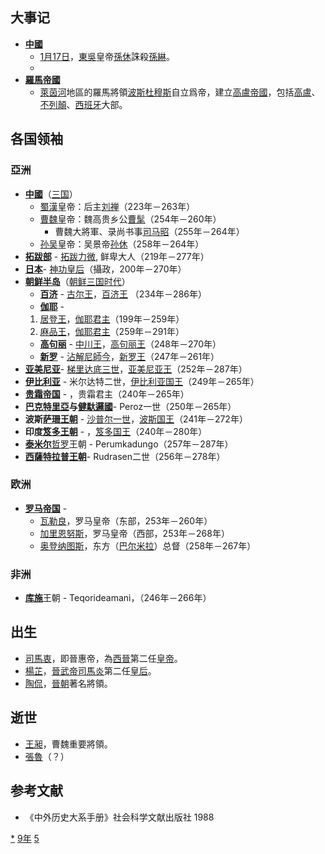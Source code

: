 {{yearTOC|259|曹魏'''[[甘露_(曹髦)|甘露]]四年'''；蜀汉'''[[景耀|景耀]]二年'''；东吴'''[[永安_(孫休)|永安]]二年'''}}

== 大事记 ==
*'''[[中國|中國]]'''
**[[1月17日|1月17日]]，[[孫吳|東吳]]皇帝[[孫休|孫休]]誅殺[[孫綝|孫綝]]。
**
*'''[[羅馬帝國|羅馬帝國]]'''
**[[萊茵河|萊茵河]]地區的羅馬將領[[波斯杜穆斯|波斯杜穆斯]]自立爲帝，建立[[高盧帝國|高盧帝國]]，包括[[高盧|高盧]]、[[不列顛|不列顛]]、[[西班牙|西班牙]]大部。
== 各国领袖 ==
=== 亞洲 ===
*'''[[中國|中國]]'''（[[三国|三国]]）
**[[蜀漢|蜀漢]]皇帝：后主[[刘禅|刘禅]]（223年－263年）
**[[曹魏|曹魏]]皇帝：魏高贵乡公[[曹髦|曹髦]]（254年－260年）
***曹魏大將軍、录尚书事[[司马昭|司马昭]]（255年－264年）
**[[孙吴|孙吴]]皇帝：吴景帝[[孙休|孙休]]（258年－264年）
*'''[[拓跋部|拓跋部]]''' - [[拓跋力微|拓跋力微]], 鲜卑大人（219年－277年）
*'''[[日本|日本]]'''- [[神功皇后|神功皇后]]（攝政，200年－270年）
*'''[[朝鲜半岛|朝鲜半岛]]'''（[[朝鲜三国时代|朝鲜三国时代]]）
**'''[[百济|百济]]''' - [[古尔王|古尔王]]，[[百济君主列表|百济王]] （234年－286年）
**'''[[伽耶|伽耶]]''' - 
*#[[居登王|居登王]]，[[朝鲜半岛君主列表|伽耶君主]]（199年－259年）
*#[[麻品王|麻品王]]，[[朝鲜半岛君主列表|伽耶君主]]（259年－291年）
**'''[[高句丽|高句丽]]''' - [[中川王|中川王]]，[[高句丽君主列表|高句丽王]]（248年－270年）
**'''[[新罗|新罗]]''' - [[沾解尼師今|沾解尼師今]]，[[新罗君主列表|新罗王]]（247年－261年）
*'''[[亚美尼亚|亚美尼亚]]'''- [[梯里达底三世_(亚美尼亚)|梯里达底三世]]，[[亚美尼亚君主列表|亚美尼亚王]]（252年－287年）
*'''[[高加索伊比利亚王国|伊比利亚]]''' - 米尔达特二世，[[格鲁吉亚君主列表|伊比利亚国王]]（249年－265年）
*'''[[贵霜帝国|贵霜帝国]]''' - {{link-en|婆什色迦|Vāsishka}}，贵霜君主（240年－265年）
*'''[[巴克特里亞|巴克特里亞]]与[[健馱邏國|健馱邏國]]'''- Peroz一世（250年－265年）
*'''波斯[[萨珊王朝|萨珊王朝]]''' - [[沙普尔一世|沙普尔一世]]，[[伊朗君主列表|波斯国王]]（241年－272年）
*'''印度[[笈多王朝|笈多王朝]]''' - {{link-en|室利笈多|Gupta (king)}}，[[印度君主列表|笈多国王]]（240年－280年）
*'''[[泰米尔人|泰米尔]]'''[[哲罗|哲罗]]王朝 - Perumkadungo（257年－287年）
*'''[[西薩特拉普王朝|西薩特拉普王朝]]'''- Rudrasen二世（256年－278年）

=== 欧洲 ===
*'''[[罗马帝国|罗马帝国]]''' - 
**[[瓦勒良|瓦勒良]]，罗马皇帝（东部，253年－260年）
**[[加里恩努斯|加里恩努斯]]，罗马皇帝（西部，253年－268年）
**[[奥登纳图斯|奥登纳图斯]]，东方（[[巴尔米拉|巴尔米拉]]）总督（258年－267年）
=== 非洲 ===
*'''[[库施|库施]]'''王朝 - Teqorideamani，（246年－266年）

== 出生 ==
*[[司馬衷|司馬衷]]，即晉惠帝，為[[西晉|西晉]]第二任[[皇帝|皇帝]]。
*[[楊芷|楊芷]]，[[晉武帝|晉武帝]][[司馬炎|司馬炎]]第二任[[皇后|皇后]]。
*[[陶侃|陶侃]]，[[晉朝|晉朝]]著名將領。

== 逝世 ==
{{Wikisource year mention}}
*[[王昶_(三國)|王昶]]，曹魏重要將領。
*[[張魯|張魯]]（？）

==参考文献==
{{reflist}}
*《中外历史大系手册》社会科学文献出版社 1988

[[Category:259年|*]]
[[Category:250年代|9年]]
[[Category:3世纪各年|5]]